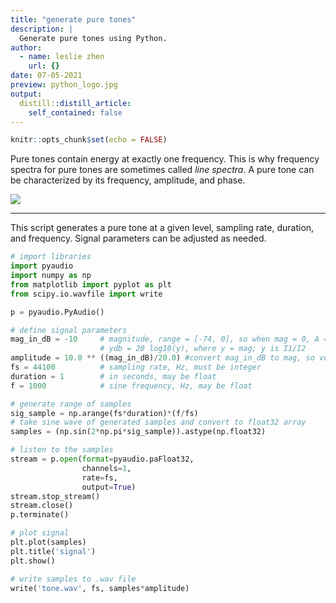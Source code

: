 ```yaml
---
title: "generate pure tones"
description: |
  Generate pure tones using Python.
author:
  - name: leslie zhen
    url: {}
date: 07-05-2021
preview: python_logo.jpg
output:
  distill::distill_article:
    self_contained: false
---
```


```r
knitr::opts_chunk$set(echo = FALSE)
```
Pure tones contain energy at exactly one frequency. This is why frequency spectra for pure tones are sometimes called *line spectra*. A pure tone can be characterized by its frequency, amplitude, and phase.

![](sine.PNG)

---
This script generates a pure tone at a given level, sampling rate, duration, and frequency. Signal parameters can be adjusted as needed.

```python
# import libraries
import pyaudio
import numpy as np
from matplotlib import pyplot as plt
from scipy.io.wavfile import write

p = pyaudio.PyAudio()

# define signal parameters
mag_in_dB = -10     # magnitude, range = [-74, 0], so when mag = 0, A = 1
                    # ydb = 20 log10(y), where y = mag; y is I1/I2
amplitude = 10.0 ** ((mag_in_dB)/20.0) #convert mag_in_dB to mag, so volume = mag, range = [-1,1]
fs = 44100          # sampling rate, Hz, must be integer
duration = 1        # in seconds, may be float
f = 1000            # sine frequency, Hz, may be float

# generate range of samples
sig_sample = np.arange(fs*duration)*(f/fs)
# take sine wave of generated samples and convert to float32 array
samples = (np.sin(2*np.pi*sig_sample)).astype(np.float32)

# listen to the samples
stream = p.open(format=pyaudio.paFloat32,
                channels=1,
                rate=fs,
                output=True)
stream.stop_stream()
stream.close()
p.terminate()

# plot signal
plt.plot(samples)
plt.title('signal')
plt.show()

# write samples to .wav file
write('tone.wav', fs, samples*amplitude)
```

